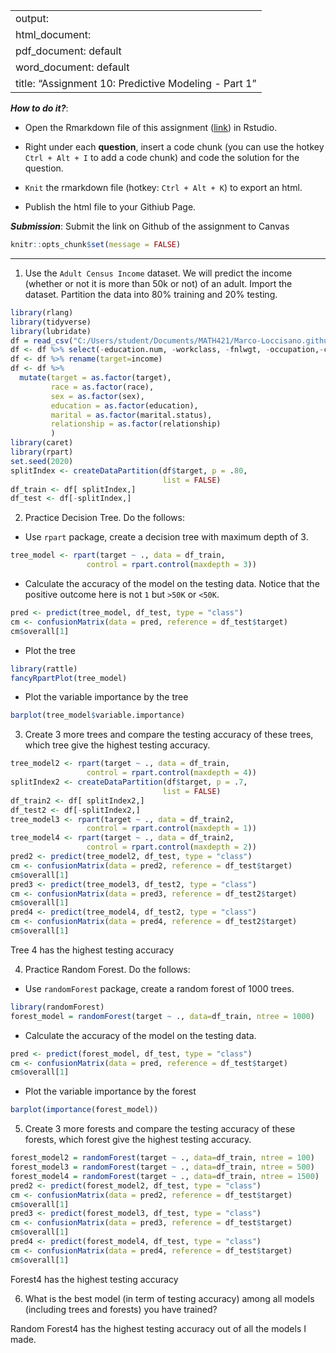 
---
output: 
  html_document:
  pdf_document: default
  word_document: default
title: "Assignment 10: Predictive Modeling - Part 1"
---

***How to do it?***: 

- Open the Rmarkdown file of this assignment ([link](assignment10.Rmd)) in Rstudio. 

- Right under each **question**, insert  a code chunk (you can use the hotkey `Ctrl + Alt + I` to add a code chunk) and code the solution for the question. 

- `Knit` the rmarkdown file (hotkey: `Ctrl + Alt + K`) to export an html.  

-  Publish the html file to your Githiub Page. 

***Submission***: Submit the link on Github of the assignment to Canvas

```r
knitr::opts_chunk$set(message = FALSE)
```


-------

1. Use the `Adult Census Income` dataset.  We will predict the income (whether or not it is more than 50k or not) of an adult. Import the dataset.  Partition the data into 80% training and 20% testing.  
```r
library(rlang)
library(tidyverse)
library(lubridate)
df = read_csv("C:/Users/student/Documents/MATH421/Marco-Loccisano.github.io/adult_census.csv")
df <- df %>% select(-education.num, -workclass, -fnlwgt, -occupation,-capital.gain,-capital.loss,-hours.per.week,-native.country)
df <- df %>% rename(target=income)
df <- df %>% 
  mutate(target = as.factor(target),
         race = as.factor(race),
         sex = as.factor(sex),
         education = as.factor(education),
         marital = as.factor(marital.status),
         relationship = as.factor(relationship)
         )
library(caret)
library(rpart)
set.seed(2020)
splitIndex <- createDataPartition(df$target, p = .80, 
                                  list = FALSE)
df_train <- df[ splitIndex,]
df_test <- df[-splitIndex,]

```

2. Practice Decision Tree.  Do the follows:

  - Use `rpart` package, create a decision tree with maximum depth of 3. 
```r
tree_model <- rpart(target ~ ., data = df_train,
                 control = rpart.control(maxdepth = 3))

```

  - Calculate the accuracy of the model on the testing data. Notice that the positive outcome here is not `1` but `>50K` or `<50K`. 
```r
pred <- predict(tree_model, df_test, type = "class")
cm <- confusionMatrix(data = pred, reference = df_test$target)
cm$overall[1]
```

  - Plot the tree
```r
library(rattle)
fancyRpartPlot(tree_model)
```

  - Plot the variable importance by the tree
```r
barplot(tree_model$variable.importance)
```

3. Create 3 more trees and compare the testing accuracy of these trees, which tree give the highest testing accuracy.
```r
tree_model2 <- rpart(target ~ ., data = df_train,
                 control = rpart.control(maxdepth = 4))
splitIndex2 <- createDataPartition(df$target, p = .7, 
                                  list = FALSE)
df_train2 <- df[ splitIndex2,]
df_test2 <- df[-splitIndex2,]
tree_model3 <- rpart(target ~ ., data = df_train2,
                 control = rpart.control(maxdepth = 1))
tree_model4 <- rpart(target ~ ., data = df_train2,
                 control = rpart.control(maxdepth = 2))
pred2 <- predict(tree_model2, df_test, type = "class")
cm <- confusionMatrix(data = pred2, reference = df_test$target)
cm$overall[1]
pred3 <- predict(tree_model3, df_test2, type = "class")
cm <- confusionMatrix(data = pred3, reference = df_test2$target)
cm$overall[1]
pred4 <- predict(tree_model4, df_test2, type = "class")
cm <- confusionMatrix(data = pred4, reference = df_test2$target)
cm$overall[1]
```
Tree 4 has the highest testing accuracy

4. Practice Random Forest.  Do the follows: 

  - Use `randomForest` package, create a random forest of 1000 trees. 
```r
library(randomForest)
forest_model = randomForest(target ~ ., data=df_train, ntree = 1000)

```

  - Calculate the accuracy of the model on the testing data. 
```r
pred <- predict(forest_model, df_test, type = "class")
cm <- confusionMatrix(data = pred, reference = df_test$target)
cm$overall[1]
```

  - Plot the variable importance by the forest
```r
barplot(importance(forest_model))
```

5. Create 3 more forests and compare the testing accuracy of these forests, which forest give the highest testing accuracy.
```r
forest_model2 = randomForest(target ~ ., data=df_train, ntree = 100)
forest_model3 = randomForest(target ~ ., data=df_train, ntree = 500)
forest_model4 = randomForest(target ~ ., data=df_train, ntree = 1500)
pred2 <- predict(forest_model2, df_test, type = "class")
cm <- confusionMatrix(data = pred2, reference = df_test$target)
cm$overall[1]
pred3 <- predict(forest_model3, df_test, type = "class")
cm <- confusionMatrix(data = pred3, reference = df_test$target)
cm$overall[1]
pred4 <- predict(forest_model4, df_test, type = "class")
cm <- confusionMatrix(data = pred4, reference = df_test$target)
cm$overall[1]
```
Forest4 has the highest testing accuracy

6. What is the best model (in term of testing accuracy) among all models (including trees and forests) you have trained?

Random Forest4 has the highest testing accuracy out of all the models I made.

